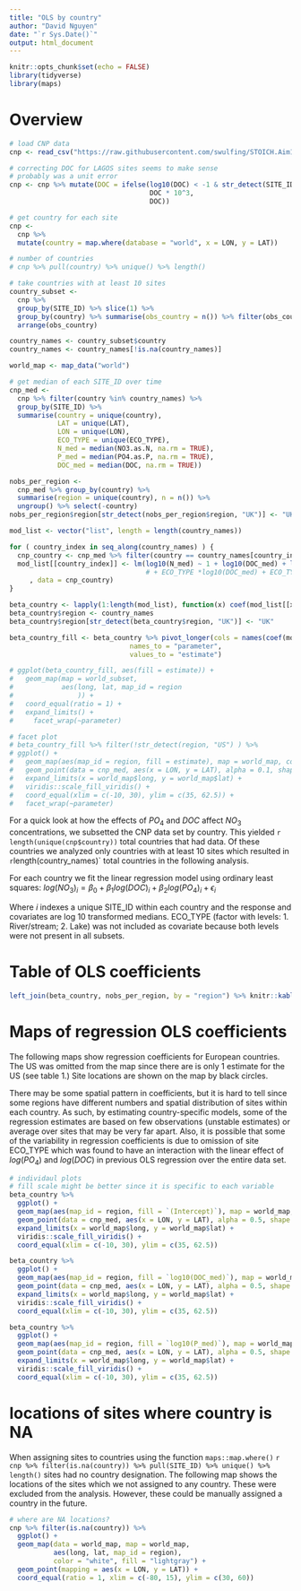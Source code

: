 ```yaml
---
title: "OLS by country"
author: "David Nguyen"
date: "`r Sys.Date()`"
output: html_document
---
```


```r
knitr::opts_chunk$set(echo = FALSE)
library(tidyverse)
library(maps)
```

# Overview

```r
# load CNP data
cnp <- read_csv("https://raw.githubusercontent.com/swulfing/STOICH.Aim1/main/Data/ALL_CNP_April2022.csv")

# correcting DOC for LAGOS sites seems to make sense
# probably was a unit error
cnp <- cnp %>% mutate(DOC = ifelse(log10(DOC) < -1 & str_detect(SITE_ID, "LAGOS"),
                                   DOC * 10^3,
                                   DOC))

# get country for each site 
cnp <- 
  cnp %>% 
  mutate(country = map.where(database = "world", x = LON, y = LAT))

# number of countries
# cnp %>% pull(country) %>% unique() %>% length()

# take countries with at least 10 sites
country_subset <-
  cnp %>% 
  group_by(SITE_ID) %>% slice(1) %>% 
  group_by(country) %>% summarise(obs_country = n()) %>% filter(obs_country >= 10) %>%
  arrange(obs_country)

country_names <- country_subset$country
country_names <- country_names[!is.na(country_names)]

world_map <- map_data("world")

# get median of each SITE_ID over time
cnp_med <- 
  cnp %>% filter(country %in% country_names) %>%
  group_by(SITE_ID) %>%
  summarise(country = unique(country), 
            LAT = unique(LAT),
            LON = unique(LON),
            ECO_TYPE = unique(ECO_TYPE),
            N_med = median(NO3.as.N, na.rm = TRUE),
            P_med = median(PO4.as.P, na.rm = TRUE),
            DOC_med = median(DOC, na.rm = TRUE))

nobs_per_region <- 
  cnp_med %>% group_by(country) %>% 
  summarise(region = unique(country), n = n()) %>% 
  ungroup() %>% select(-country)
nobs_per_region$region[str_detect(nobs_per_region$region, "UK")] <- "UK"

mod_list <- vector("list", length = length(country_names))

for ( country_index in seq_along(country_names) ) {
  cnp_country <- cnp_med %>% filter(country == country_names[country_index])
  mod_list[[country_index]] <- lm(log10(N_med) ~ 1 + log10(DOC_med) + log10(P_med) 
                                  # + ECO_TYPE *log10(DOC_med) + ECO_TYPE *log10(P_med)
     , data = cnp_country)
}  

beta_country <- lapply(1:length(mod_list), function(x) coef(mod_list[[x]])) %>% bind_rows()
beta_country$region <- country_names
beta_country$region[str_detect(beta_country$region, "UK")] <- "UK"

beta_country_fill <- beta_country %>% pivot_longer(cols = names(coef(mod_list[[1]])),
                              names_to = "parameter",
                              values_to = "estimate")

# ggplot(beta_country_fill, aes(fill = estimate)) +
#   geom_map(map = world_subset,
#            aes(long, lat, map_id = region
#                )) +
#   coord_equal(ratio = 1) +
#   expand_limits() +
#     facet_wrap(~parameter)

# facet plot  
# beta_country_fill %>% filter(!str_detect(region, "US") ) %>% 
# ggplot() +
#   geom_map(aes(map_id = region, fill = estimate), map = world_map, col = "white") +
#   geom_point(data = cnp_med, aes(x = LON, y = LAT), alpha = 0.1, shape = 21) +
#   expand_limits(x = world_map$long, y = world_map$lat) +
#   viridis::scale_fill_viridis() +
#   coord_equal(xlim = c(-10, 30), ylim = c(35, 62.5)) +
#   facet_wrap(~parameter)
```

For a quick look at how the effects of $PO_4$ and $DOC$ affect $NO_3$ concentrations, we subsetted the CNP data set by country. This yielded `r length(unique(cnp$country))` total countries that had data. Of these countries we analyzed only countries with at least 10 sites which resulted in `r `length(country_names)` total countries in the following analysis.

For each country we fit the linear regression model using ordinary least squares: $log(NO_3)_i = \beta_0 + \beta_1 log(DOC)_i + \beta_2 log(PO_4)_i + \epsilon_i$

Where $i$ indexes a unique SITE_ID within each country and the response and covariates are log 10 transformed medians. ECO_TYPE (factor with levels: 1. River/stream; 2. Lake) was not included as covariate because both levels were not present in all subsets.

# Table of OLS coefficients

```r
left_join(beta_country, nobs_per_region, by = "region") %>% knitr::kable(caption = "OLS regression coefficients by country", digits = 3)
```


# Maps of regression OLS coefficients

The following maps show regression coefficients for European countries. The US was omitted from the map since there are is only 1 estimate for the US (see table 1.) Site locations are shown on the map by black circles.

There may be some spatial pattern in coefficients, but it is hard to tell since some regions have different numbers and spatial distribution of sites within each country. As such, by estimating country-specific models, some of the regression estimates are based on few observations (unstable estimates) or average over sites that may be very far apart. Also, it is possible that some of the variability in regression coefficients is due to omission of site ECO_TYPE which was found to have an interaction with the linear effect of $log(PO_4)$ and $log(DOC)$ in previous OLS regression over the entire data set.

```r
# individaul plots
# fill scale might be better since it is specific to each variable
beta_country %>%
  ggplot() +
  geom_map(aes(map_id = region, fill = `(Intercept)`), map = world_map, col = "white") +
  geom_point(data = cnp_med, aes(x = LON, y = LAT), alpha = 0.5, shape = 21) +
  expand_limits(x = world_map$long, y = world_map$lat) +
  viridis::scale_fill_viridis() +
  coord_equal(xlim = c(-10, 30), ylim = c(35, 62.5))

beta_country %>%
  ggplot() +
  geom_map(aes(map_id = region, fill = `log10(DOC_med)`), map = world_map, col = "white") +
  geom_point(data = cnp_med, aes(x = LON, y = LAT), alpha = 0.5, shape = 21) +
  expand_limits(x = world_map$long, y = world_map$lat) +
  viridis::scale_fill_viridis() +
  coord_equal(xlim = c(-10, 30), ylim = c(35, 62.5))

beta_country %>%
  ggplot() +
  geom_map(aes(map_id = region, fill = `log10(P_med)`), map = world_map, col = "white") +
  geom_point(data = cnp_med, aes(x = LON, y = LAT), alpha = 0.5, shape = 21) +
  expand_limits(x = world_map$long, y = world_map$lat) +
  viridis::scale_fill_viridis() +
  coord_equal(xlim = c(-10, 30), ylim = c(35, 62.5))

```


# locations of sites where country is NA

When assigning sites to countries using the function `maps::map.where()` `r cnp %>% filter(is.na(country)) %>% pull(SITE_ID) %>% unique() %>% length()` sites had no country designation. The following map shows the locations of the sites which we not assigned to any country. These were excluded from the analysis. However, these could be manually assigned a country in the future.

```r
# where are NA locations?
cnp %>% filter(is.na(country)) %>% 
  ggplot() +
  geom_map(data = world_map, map = world_map,
           aes(long, lat, map_id = region),
           color = "white", fill = "lightgray") +
  geom_point(mapping = aes(x = LON, y = LAT)) +
  coord_equal(ratio = 1, xlim = c(-80, 15), ylim = c(30, 60))
```

